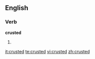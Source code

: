 ==English==

===Verb===
'''crusted'''

# {{past of|[[crust]]}}

[[it:crusted]]
[[te:crusted]]
[[vi:crusted]]
[[zh:crusted]]